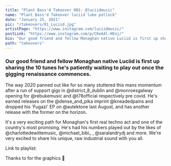 ```yaml
---
title: "Plant Bass'd Takeover 001: @luciidmusic"
name: "Plant Bass'd Takeover luciid luke pollock"
date: "January 25, 2021"
pic: "/takeovers/01_Luciid.jpg"
artistPage: "https://www.instagram.com/luciidmusic/"
postLink: "https://www.instagram.com/p/CKeA4l-HEnj/"
bio: "Our good friend and fellow Monaghan native Luciid is first up sharing the 10 tunes he's patiently waiting to play out once the gigging renaissance commences"
path: "takeovers"
---
```


### Our good friend and fellow Monaghan native Luciid is first up sharing the 10 tunes he's patiently waiting to play out once the gigging renaissance commences.

The way 2020 panned out like for so many stuttered this mans momentum after a run of support gigs in @district_8_dublin and @monroesgalway opening for @rebukemusic and @t78official respectively pre covid. He's earned releases on the @dense_and_pika imprint @kneadedpains and dropped his 'Fugazi' EP on @autektone last August, and has another release with the former on the horizon.

It's a very exciting path for Monaghan's first real techno act and one of the country's most promising. He's had his numbers played out by the likes of @charlottedewittemusic, @michael_bibi\_ , @saralandrydj and more. We're very excited to share his unique, raw industrial sound with you all.

Link to playlist: <HoverLink url="open.spotify.com/playlist/5skAgzUfGmZLwrOPNLnGVf" name="Plant Bass'd Picks." external inline />

Thanks to <HoverLink url="www.instagram.com/eggboy_design" name="@eggboy_design" external inline /> for the graphics 🤝
